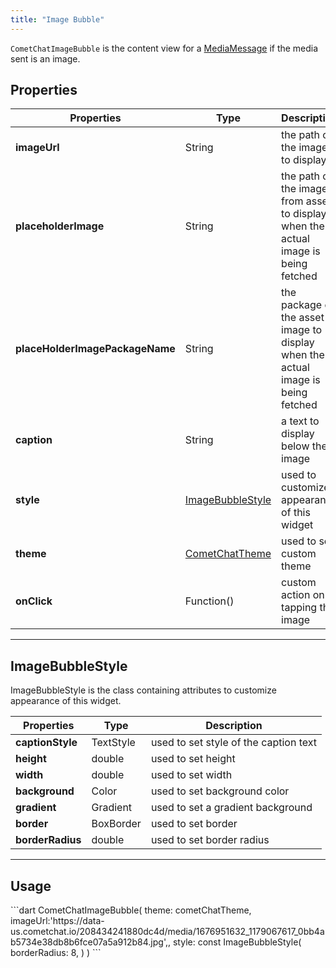 ```yaml
---
title: "Image Bubble"
---
```


`CometChatImageBubble` is the content view for a [MediaMessage](/sdk/flutter/send-message#media-message) if the media sent is an image.

## Properties

| Properties                      | Type                                                                      | Description                                                                         |
| ------------------------------- | ------------------------------------------------------------------------- | ----------------------------------------------------------------------------------- |
| **imageUrl**                    | String                                                                    | the path of the image to display                                                    |
| **placeholderImage**            | String                                                                    | the path of the image from assets to display when the actual image is being fetched |
| **placeHolderImagePackageName** | String                                                                    | the package of the asset image to display when the actual image is being fetched    |
| **caption**                     | String                                                                    | a text to display below the image                                                   |
| **style**                       | [ImageBubbleStyle](/ui-kit/flutter/v4/image-bubble#imagebubblestyle) | used to customize appearance of this widget                                         |
| **theme**                       | [CometChatTheme](/ui-kit/flutter/v4/theme)                           | used to set custom theme                                                            |
| **onClick**                     | Function()                                                                | custom action on tapping the image                                                  |

***

## ImageBubbleStyle

ImageBubbleStyle is the class containing attributes to customize appearance of this widget.

| Properties       | Type      | Description                           |
| ---------------- | --------- | ------------------------------------- |
| **captionStyle** | TextStyle | used to set style of the caption text |
| **height**       | double    | used to set height                    |
| **width**        | double    | used to set width                     |
| **background**   | Color     | used to set background color          |
| **gradient**     | Gradient  | used to set a gradient background     |
| **border**       | BoxBorder | used to set border                    |
| **borderRadius** | double    | used to set border radius             |

***

## Usage

<Tabs>
<Tab title="Dart">
```dart
CometChatImageBubble(
    theme: cometChatTheme,
    imageUrl:'https://data-us.cometchat.io/208434241880dc4d/media/1676951632_1179067617_0bb4ab5734e38db8b6fce07a5a912b84.jpg',,
    style: const ImageBubbleStyle(
        borderRadius: 8,
    )
)
```

</Tab>

</Tabs>

